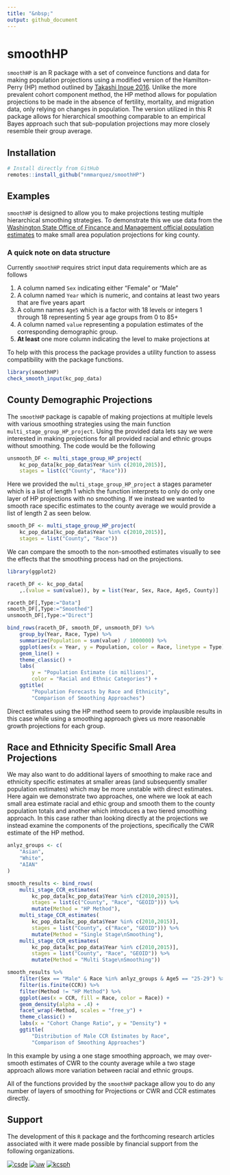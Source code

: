 ```yaml
---
title: "&nbsp;"
output: github_document
---
```


# smoothHP

`smoothHP` is an R package with a set of conveince functions and data for making population projections using a modified version of the Hamilton-Perry (HP) method outlined by [Takashi Inoue 2016](https://link.springer.com/chapter/10.1007/978-3-319-43329-5_22). Unlike the more prevalent cohort component method, the HP method allows for population projections to be made in the absence of fertility, mortality, and migration data, only relying on changes in population. The version utilized in this R package allows for hierarchical smoothing comparable to an empirical Bayes approach such that sub-population projections may more closely resemble their group average.

## Installation

```r
# Install directly from GitHub 
remotes::install_github("nmmarquez/smoothHP")
```

## Examples

`smoothHP` is designed to allow you to make projections testing multiple hierarchical smoothing strategies. To demonstrate this we use data from the [Washington State Office of Fincance and Management official population estimates](https://www.ofm.wa.gov/washington-data-research/population-demographics/population-estimates/april-1-official-population-estimates) to make small area population projections for king county. 

### A quick note on data structure

Currently `smoothHP` requires strict input data requirements which are as follows

1. A column named `Sex` indicating either "Female" or "Male"
2. A column named `Year` which is numeric, and contains at least two years that are five years apart
3. A column names `Age5` which is a factor with 18 levels or integers 1 through 18 representing 5 year age groups from 0 to 85+
4. A column named `value` representing a population estimates of the corresponding demographic group.
5. **At least** one more column indicating the level to make projections at

To help with this process the package provides a utility function to assess compatibility with the package functions.

```r
library(smoothHP)
check_smooth_input(kc_pop_data)
```

## County Demographic Projections

The `smoothHP` package is capable of making projections at multiple levels with various smoothing strategies using the main function `multi_stage_group_HP_project`. Using the provided data lets say we were interested in making projections for all provided racial and ethnic groups without smoothing. The code would be the following


```r
unsmooth_DF <- multi_stage_group_HP_project(
    kc_pop_data[kc_pop_data$Year %in% c(2010,2015)],
    stages = list(c("County", "Race")))
```

Here we provided the `multi_stage_group_HP_project` a stages parameter which is a list of length 1 which the function interprets to only do only one layer of HP projections with no smoothing. If we instead we wanted to smooth race specific estimates to the county average we would provide a list of length 2 as seen below.

```r
smooth_DF <- multi_stage_group_HP_project(
    kc_pop_data[kc_pop_data$Year %in% c(2010,2015)],
    stages = list("County", "Race"))
```


We can compare the smooth to the non-smoothed estimates visually to see the effects that the smoothing process had on the projections.

```r
library(ggplot2)

raceth_DF <- kc_pop_data[
    ,.(value = sum(value)), by = list(Year, Sex, Race, Age5, County)]

raceth_DF[,Type:="Data"]
smooth_DF[,Type:="Smoothed"]
unsmooth_DF[,Type:="Direct"]

bind_rows(raceth_DF, smooth_DF, unsmooth_DF) %>%
    group_by(Year, Race, Type) %>%
    summarize(Population = sum(value) / 1000000) %>%
    ggplot(aes(x = Year, y = Population, color = Race, linetype = Type)) +
    geom_line() +
    theme_classic() +
    labs(
        y = "Population Estimate (in millions)",
        color = "Racial and Ethnic Categories") +
    ggtitle(
        "Population Forecasts by Race and Ethnicity",
        "Comparison of Smoothing Approaches")
```

Direct estimates using the HP method seem to provide implausible results in this case while using a smoothing approach gives us more reasonable growth projections for each group.

## Race and Ethnicity Specific Small Area Projections

We may also want to do additional layers of smoothing to make race and ethnicity specific estimates at smaller areas (and subsequently smaller population estimates) which may be more unstable with direct estimates. Here again we demonstrate two approaches, one where we look at each small area estimate racial and ethic group and smooth them to the county population totals and another which introduces a two tiered smoothing approach. In this case rather than looking directly at the projections we instead examine the components of the projections, specifically the CWR estimate of the HP method.

```r
anlyz_groups <- c(
    "Asian",
    "White",
    "AIAN"
)

smooth_results <- bind_rows(
    multi_stage_CCR_estimates(
        kc_pop_data[kc_pop_data$Year %in% c(2010,2015)],
        stages = list(c("County", "Race", "GEOID"))) %>%
        mutate(Method = "HP Method"),
    multi_stage_CCR_estimates(
        kc_pop_data[kc_pop_data$Year %in% c(2010,2015)],
        stages = list("County", c("Race", "GEOID"))) %>%
        mutate(Method = "Single Stage\nSmoothing"),
    multi_stage_CCR_estimates(
        kc_pop_data[kc_pop_data$Year %in% c(2010,2015)],
        stages = list("County", "Race", "GEOID")) %>%
        mutate(Method = "Multi Stage\nSmoothing"))

smooth_results %>%
    filter(Sex == "Male" & Race %in% anlyz_groups & Age5 == "25-29") %>%
    filter(is.finite(CCR)) %>%
    filter(Method != "HP Method") %>%
    ggplot(aes(x = CCR, fill = Race, color = Race)) +
    geom_density(alpha = .4) +
    facet_wrap(~Method, scales = "free_y") +
    theme_classic() +
    labs(x = "Cohort Change Ratio", y = "Density") +
    ggtitle(
        "Distribution of Male CCR Estimates by Race",
        "Comparison of Smoothing Approaches")
```
In this example by using a one stage smoothing approach, we may over-smooth estimates of CWR to the county average while a two stage approach allows more variation between racial and ethnic groups.

All of the functions provided by the `smoothHP` package allow you to do any number of layers of smoothing for Projections or CWR and CCR estimates directly.

## Support

The development of this `R` package and the forthcoming  research articles associated with it were made possible by financial support from the following organizations.

[![csde](https://csde.washington.edu/wp-content/uploads/2016/10/LOGO600-V2-Transparent-500px.png)](https://csde.washington.edu/)
[![uw](https://s3-us-west-2.amazonaws.com/uw-s3-cdn/wp-content/uploads/sites/98/2014/09/07214451/W-Logo_Purple_Hex.png)](http://www.washington.edu/)
[![kcsph](https://sanjuanislander.com/images/logos/King-cty-Seattle-ph.jpg)](https://www.kingcounty.gov/depts/health.aspx)
